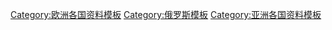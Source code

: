 [[Category:欧洲各国资料模板|Category:欧洲各国资料模板]]
[[Category:俄罗斯模板|Category:俄罗斯模板]]
[[Category:亚洲各国资料模板|Category:亚洲各国资料模板]]